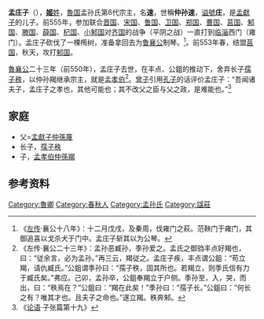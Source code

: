 {{模板:Infobox 先秦人物
|名稱=仲孫速
|姓=[[姬姓|姬]]
|氏=[[孟孫氏|孟孫]]
|名=速
|字=
|别名=孟庄子
|别字=
|諡号=庄 
|官位=
|時代=春秋
|國家=魯國
|身份=[[魯國|魯國]]卿
|出生日期=
|逝世日期=前550年
|父=[[孟獻子|孟獻子]][[仲孫蔑|仲孫蔑]]
|子女=[[孺子秩|孺子秩]]、[[孟孝伯|孟孝伯]][[仲孫羯|仲孫羯]]
}}
'''孟庄子'''（{{bd|？||前550年||catIdx=M}}），[[姬姓|'''姬'''姓]]，[[魯国|魯国]]孟孙氏第6代宗主，名'''速'''，世稱'''仲孙速'''，[[谥號|谥號]]'''庄'''，是[[孟獻子|孟獻子]]的儿子。前555年，参加联合[[晋国|晋国]]、[[宋国|宋国]]、[[鲁国|鲁国]]、[[卫国|卫国]]、[[郑国|郑国]]、[[曹国|曹国]]、[[莒国|莒国]]、[[邾国|邾国]]、[[滕国|滕国]]、[[薛国|薛国]]、[[杞国|杞国]]、[[小邾国|小邾国]]对[[齐国|齐国]]的战争（平阴之战）一直打到[[临淄|临淄]]西门（雍门）。孟庄子砍伐了一棵橁树，准备拿回去为[[鲁襄公|鲁襄公]]制琴。<ref>《[[左传|左传]]·襄公十八年》：十二月戊戌，及秦周，伐雍门之萩。范鞅门于雍门，其御追喜以戈杀犬于门中。孟庄子斩其以为公琴。</ref>。前553年春，结盟[[莒国|莒国]]，秋天，攻打[[邾国|邾国]]。

[[魯襄公|魯襄公]]二十三年（前550年），孟庄子去世，在丰点、公鉏的推动下，舍弃长子[[孺子秩|孺子秩]]，以仲孙羯继承宗主，就是[[孟孝伯|孟孝伯]]<ref>《左传·襄公二十三年》：孟孙恶臧孙，季孙爱之。孟氏之御驺丰点好羯也，曰：“従余言，必为孟孙。”再三云，羯従之。孟庄子疾，丰点谓公鉏：“苟立羯，请仇臧氏。”公鉏谓季孙曰：“孺子秩，固其所也。若羯立，则季氏信有力于臧氏矣。”弗应。己卯，孟孙卒，公鉏奉羯立于户侧。季孙至，入，哭，而出，曰：“秩焉在？”公鉏曰：“羯在此矣！”季孙曰：“孺子长。”公鉏曰：“何长之有？唯其才也。且夫子之命也。”遂立羯。秩奔邾。</ref>。[[曾子|曾子]]引用[[孔子|孔子]]的话评价孟庄子：“吾闻诸夫子，孟庄子之孝也，其他可能也；其不改父之臣与父之政，是难能也。”<ref>《[[论语|论语]]·子张篇第十九》</ref>

==家庭==
*父=[[孟獻子|孟獻子]][[仲孫蔑|仲孫蔑]]
*长子，[[孺子秩|孺子秩]]
*子，[[孟孝伯|孟孝伯]][[仲孫羯|仲孫羯]]

== 参考资料 ==
{{reflist}}

{{start box}}
{{s-before|父[[孟獻子|孟獻子]]仲孙蔑}}
{{s-title|[[魯國|魯國]][[孟孙氏|孟孙氏]]宗主|前554年—前550年}}
{{s-after|子[[孟孝伯|孟孝伯]]仲孙羯}}
{{end box}}

{{三桓}}
[[Category:魯卿|Category:魯卿]]
[[Category:春秋人|Category:春秋人]]
[[Category:孟孙氏|Category:孟孙氏]]
[[Category:諡莊|Category:諡莊]]